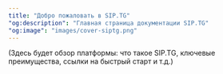 ```yaml
---
title: "Добро пожаловать в SIP.TG"
"og:description": "Главная страница документации SIP.TG"
"og:image": "images/cover-siptg.png"
---
```


(Здесь будет обзор платформы: что такое SIP.TG, ключевые преимущества, ссылки на быстрый старт и т.д.)

